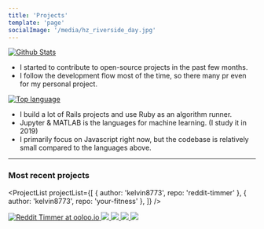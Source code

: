 ```yaml
---
title: 'Projects'
template: 'page'
socialImage: '/media/hz_riverside_day.jpg'
---
```



[![Github Stats](https://get-github-stats.vercel.app/api?username=kelvin8773&show_icons=true)](https://github.com/kelvin8773)

- I started to contribute to open-source projects in the past few months.
- I follow the development flow most of the time, so there many pr even for my personal project.

[![Top language](https://get-github-stats.vercel.app/api/top-langs/?username=kelvin8773)](https://github.com/kelvin8773)

- I build a lot of Rails projects and use Ruby as an algorithm runner.
- Jupyter & MATLAB is the languages for machine learning. (I study it in 2019)
- I primarily focus on Javascript right now, but the codebase is relatively small compared to the languages above.

---

### Most recent projects

<ProjectList
  projectList={[
    { author: 'kelvin8773', repo: 'reddit-timmer' },
    { author: 'kelvin8773', repo: 'your-fitness' },
  ]}
/>

<div className="project-list">
  <a
    className="project"
    href="https://github.com/ooloo-io/reddit-timer-kelvin8773"
  >
    <img
      src="https://get-github-stats.vercel.app/api/pin/?username=ooloo-io&repo=reddit-timer-kelvin8773"
      alt="Reddit Timmer at ooloo.io"
    />
  </a>
  <a
    className="project"
    href="https://github.com/kelvin8773/react-test-examples"
  >
    <img src="https://get-github-stats.vercel.app/api/pin/?username=kelvin8773&repo=react-test-examples" />
  </a>
  <a className="project" href="https://github.com/kelvin8773/your-fitness">
    <img src="https://get-github-stats.vercel.app/api/pin/?username=kelvin8773&repo=your-fitness" />
  </a>
  <a className="project" href="https://github.com/kelvin8773/odin-weather-app">
    <img src="https://get-github-stats.vercel.app/api/pin/?username=kelvin8773&repo=odin-weather-app" />
  </a>
  <a className="project" href="https://github.com/kelvin8773/social-net">
    <img src="https://get-github-stats.vercel.app/api/pin/?username=kelvin8773&repo=social-net" />
  </a>
</div>

